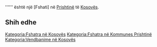 {{Fshat në 
 | Emri                = Bara Mahala
 | Emri (Rasa dhanore) = 
 | Figura              = 
 | Shteti              = Kosovës
 | Komuna              = Prishtinë
 | Kodi postar         = 
 | Sipërfaqja          = 
 | Popullsia           = 0
 | Regj. i popullsisë  = 
 | Dend. e popullsisë  = 
 | Faqja zyrtare       = 
 <!--- Koordinatat ----> 
 | Gjerësia            = 42.77444
 | Gjatësia            = 21.19528
 | Lartësia            = 
}}
'''''' është një [Fshati] në [[ Prishtinë ]] të [[ Kosovës ]].

<!-- == Gjeografia == -->
<!-- == Historia == -->
<!-- == Demografia == -->
== Shih edhe ==
{{Komuna Prishtinë}}
{{Kosovo-Administrata-Cung}}

[[Kategoria:Fshatra në Kosovës]]
[[Kategoria:Fshatra në Kommunes Prishtinë]]
[[Kategoria:Vendbanime në Kosovës]]